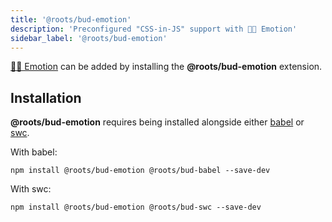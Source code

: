 ```yaml
---
title: '@roots/bud-emotion'
description: 'Preconfigured "CSS-in-JS" support with 👩‍🎤 Emotion'
sidebar_label: '@roots/bud-emotion'
---
```



[👩‍🎤 Emotion](https://emotion.sh) can be added by installing the **@roots/bud-emotion** extension.

## Installation

**@roots/bud-emotion** requires being installed alongside either [babel](https://babeljs.io/) or [swc](https://swc.rs/).

With babel:

```npm2yarn
npm install @roots/bud-emotion @roots/bud-babel --save-dev
```

With swc:

```npm2yarn
npm install @roots/bud-emotion @roots/bud-swc --save-dev
```
